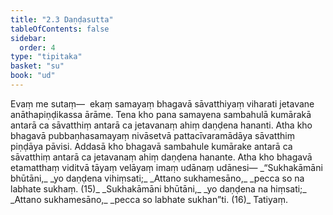 ```yaml
---
title: "2.3 Daṇḍasutta"
tableOfContents: false
sidebar:
  order: 4
type: "tipitaka"
basket: "su"
book: "ud"
---
```



<DynamicBreadcrumb />

<Division number="13" book="ud">

<Paragraph number="85" book="ud">
Evaṃ me sutaṃ—  ekaṃ samayaṃ bhagavā sāvatthiyaṃ viharati jetavane anāthapiṇḍikassa ārāme. Tena kho pana samayena sambahulā kumārakā antarā ca sāvatthiṃ antarā ca jetavanaṃ ahiṃ daṇḍena hananti. Atha kho bhagavā pubbaṇhasamayaṃ nivāsetvā pattacīvaramādāya sāvatthiṃ piṇḍāya pāvisi. Addasā kho bhagavā sambahule kumārake antarā ca sāvatthiṃ antarā ca jetavanaṃ ahiṃ daṇḍena hanante.
</Paragraph>

<Paragraph number="86" book="ud">
Atha kho bhagavā etamatthaṃ viditvā tāyaṃ velāyaṃ imaṃ udānaṃ udānesi—
</Paragraph>

<Paragraph number="87" type="verses" book="ud">
_“Sukhakāmāni bhūtāni,_  
_yo daṇḍena vihiṃsati;_  
_Attano sukhamesāno,_  
_pecca so na labhate sukhaṃ. (15)_  

</Paragraph>

<Paragraph number="88" type="verses" book="ud">
_Sukhakāmāni bhūtāni,_  
_yo daṇḍena na hiṃsati;_  
_Attano sukhamesāno,_  
_pecca so labhate sukhan”ti. (16)_  


</Paragraph>
</Division>

<Paragraph number="89" type="center" book="ud">
Tatiyaṃ.
</Paragraph>